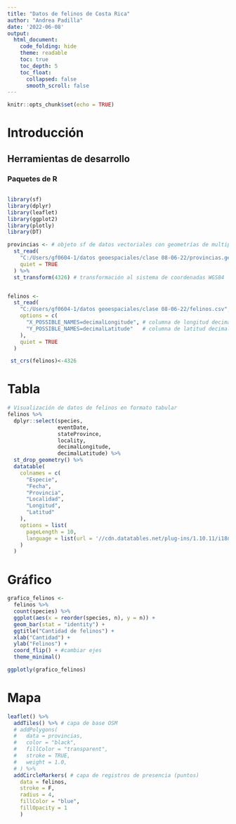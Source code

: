 ---
title: "Datos de felinos de Costa Rica"
author: "Andrea Padilla"
date: '2022-06-08'
output: 
  html_document:
    code_folding: hide
    theme: readable
    toc: true
    toc_depth: 5
    toc_float:
      collapsed: false
      smooth_scroll: false
---

```{r setup, include=FALSE}
knitr::opts_chunk$set(echo = TRUE)
```
# Introducción


## Herramientas de desarrollo

### Paquetes de R


```{r carga-paquetes, message=FALSE}
```


```{r carga-paquetes, message=FALSE}
library(sf)
library(dplyr)
library(leaflet)
library(ggplot2)
library(plotly)
library(DT)
```

```{r datos}
provincias <- # objeto sf de datos vectoriales con geometrías de multipolígonos
  st_read(
    "C:/Users/gf0604-1/datos geoespaciales/clase 08-06-22/provincias.geojson", # archivo de datos de entrada
    quiet = TRUE
  ) %>%
  st_transform(4326) # transformación al sistema de coordenadas WGS84
```


```{r carga-paquetes, message=FALSE}
```

```{r}
felinos <-
  st_read(
    "C:/Users/gf0604-1/datos geoespaciales/clase 08-06-22/felinos.csv",
    options = c(
      "X_POSSIBLE_NAMES=decimalLongitude", # columna de longitud decimal
      "Y_POSSIBLE_NAMES=decimalLatitude"   # columna de latitud decimal
    ),
    quiet = TRUE
  ) 

 st_crs(felinos)<-4326
```

# Tabla

```{r Tabla, echo=FALSE}
# Visualización de datos de felinos en formato tabular
felinos %>%
  dplyr::select(species,
                eventDate,
                stateProvince,
                locality,
                decimalLongitude,
                decimalLatitude) %>%
  st_drop_geometry() %>%
  datatable(
    colnames = c(
      "Especie",
      "Fecha",
      "Provincia",
      "Localidad",
      "Longitud",
      "Latitud"
    ),
    options = list(
      pageLength = 10,
      language = list(url = '//cdn.datatables.net/plug-ins/1.10.11/i18n/Spanish.json')
    )
  )
```

# Gráfico
```{r gráfico, message=FALSE, echo=FALSE}
grafico_felinos <-
  felinos %>%
  count(species) %>%
  ggplot(aes(x = reorder(species, n), y = n)) +
  geom_bar(stat = "identity") +
  ggtitle("Cantidad de felinos") +
  xlab("Cantidad") +
  ylab("Felinos") +
  coord_flip() + #cambiar ejes
  theme_minimal()

ggplotly(grafico_felinos)

```

# Mapa
```{r}
leaflet() %>%
  addTiles() %>% # capa de base OSM
  # addPolygons(
  #   data = provincias,
  #   color = "black",
  #   fillColor = "transparent",
  #   stroke = TRUE,
  #   weight = 1.0,
  # ) %>%
  addCircleMarkers( # capa de registros de presencia (puntos)
    data = felinos, 
    stroke = F,
    radius = 4, 
    fillColor = "blue",
    fillOpacity = 1
    )
```
```{r}

```

